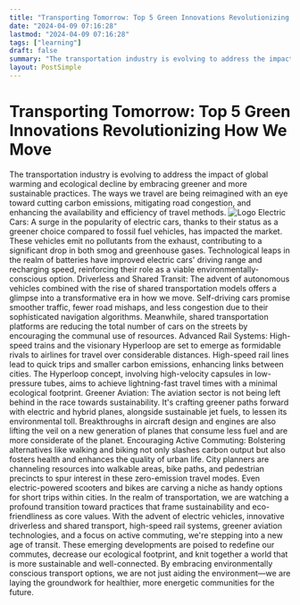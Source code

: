 ```yaml
---
title: "Transporting Tomorrow: Top 5 Green Innovations Revolutionizing How We Move"
date: "2024-04-09 07:16:28"
lastmod: "2024-04-09 07:16:28"
tags: ["learning"]
draft: false
summary: "The transportation industry is evolving to address the impact of global warming and ecological decline by embracing greener and more sustainable practices. The ways we travel are being reimagined with an eye toward cutting carbon emissions, mitigating road congestion, and enhancing the availability and efficiency of travel methods."
layout: PostSimple
---
```

# Transporting Tomorrow: Top 5 Green Innovations Revolutionizing How We Move
The transportation industry is evolving to address the impact of global warming and ecological decline by embracing greener and more sustainable practices. The ways we travel are being reimagined with an eye toward cutting carbon emissions, mitigating road congestion, and enhancing the availability and efficiency of travel methods.
<img alt="Logo" src="https://cdn.seniorsselection.com/src_image/ff42767c3649760e0d6510aa8fa99bb7.webp"/>
Electric Cars:
A surge in the popularity of electric cars, thanks to their status as a greener choice compared to fossil fuel vehicles, has impacted the market. These vehicles emit no pollutants from the exhaust, contributing to a significant drop in both smog and greenhouse gases. Technological leaps in the realm of batteries have improved electric cars' driving range and recharging speed, reinforcing their role as a viable environmentally-conscious option.
Driverless and Shared Transit:
The advent of autonomous vehicles combined with the rise of shared transportation models offers a glimpse into a transformative era in how we move. Self-driving cars promise smoother traffic, fewer road mishaps, and less congestion due to their sophisticated navigation algorithms. Meanwhile, shared transportation platforms are reducing the total number of cars on the streets by encouraging the communal use of resources.
Advanced Rail Systems:
High-speed trains and the visionary Hyperloop are set to emerge as formidable rivals to airlines for travel over considerable distances. High-speed rail lines lead to quick trips and smaller carbon emissions, enhancing links between cities. The Hyperloop concept, involving high-velocity capsules in low-pressure tubes, aims to achieve lightning-fast travel times with a minimal ecological footprint.
Greener Aviation:
The aviation sector is not being left behind in the race towards sustainability. It's crafting greener paths forward with electric and hybrid planes, alongside sustainable jet fuels, to lessen its environmental toll. Breakthroughs in aircraft design and engines are also lifting the veil on a new generation of planes that consume less fuel and are more considerate of the planet.
Encouraging Active Commuting:
Bolstering alternatives like walking and biking not only slashes carbon output but also fosters health and enhances the quality of urban life. City planners are channeling resources into walkable areas, bike paths, and pedestrian precincts to spur interest in these zero-emission travel modes. Even electric-powered scooters and bikes are carving a niche as handy options for short trips within cities.
In the realm of transportation, we are watching a profound transition toward practices that frame sustainability and eco-friendliness as core values. With the advent of electric vehicles, innovative driverless and shared transport, high-speed rail systems, greener aviation technologies, and a focus on active commuting, we're stepping into a new age of transit. These emerging developments are poised to redefine our commutes, decrease our ecological footprint, and knit together a world that is more sustainable and well-connected. By embracing environmentally conscious transport options, we are not just aiding the environment—we are laying the groundwork for healthier, more energetic communities for the future.
        